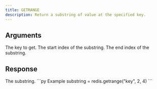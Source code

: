 ```yaml
---
title: GETRANGE
description: Return a substring of value at the specified key.
---
```



## Arguments 

<ParamField body="key" type="str" required>
  The key to get.
</ParamField>

<ParamField body="start" type="integer" required>
  The start index of the substring.
</ParamField>

<ParamField body="end" type="integer" required>
  The end index of the substring.
</ParamField>


## Response

<ResponseField  type="str" required>
  The substring.
</ResponseField>



<RequestExample>
```py Example
substring = redis.getrange("key", 2, 4)
```
</RequestExample>
